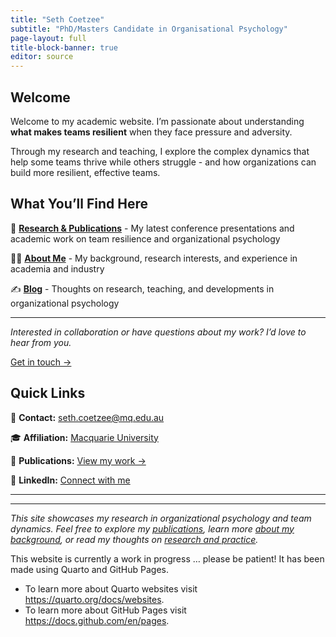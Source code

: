 ```yaml
---
title: "Seth Coetzee"
subtitle: "PhD/Masters Candidate in Organisational Psychology"
page-layout: full
title-block-banner: true
editor: source
---
```


::: {.grid}

::: {.g-col-8}

## Welcome

Welcome to my academic website. I'm passionate about understanding **what makes teams resilient** when they face pressure and adversity. 

Through my research and teaching, I explore the complex dynamics that help some teams thrive while others struggle - and how organizations can build more resilient, effective teams.

## What You'll Find Here

🔬 **[Research & Publications](publications.qmd)** - My latest conference presentations and academic work on team resilience and organizational psychology

👨‍🎓 **[About Me](about.qmd)** - My background, research interests, and experience in academia and industry

✍️ **[Blog](blog.qmd)** - Thoughts on research, teaching, and developments in organizational psychology

---

*Interested in collaboration or have questions about my work? I'd love to hear from you.*

[Get in touch →](mailto:seth.coetzee@mq.edu.au){.btn .btn-primary}

:::

::: {.g-col-4}

## Quick Links

📧 **Contact:** [seth.coetzee@mq.edu.au](mailto:seth.coetzee@mq.edu.au)

🎓 **Affiliation:** [Macquarie University](https://www.mq.edu.au/)

📄 **Publications:** [View my work →](publications.qmd)

💼 **LinkedIn:** [Connect with me](https://linkedin.com/in/sethcoetzee)

---

:::

:::

---

*This site showcases my research in organizational psychology and team dynamics. Feel free to explore my [publications](publications.qmd), learn more [about my background](about.qmd), or read my thoughts on [research and practice](blog.qmd).*

This website is currently a work in progress ... please be patient! It has been made using Quarto and GitHub Pages. 
 
 - To learn more about Quarto websites visit <https://quarto.org/docs/websites>.
 - To learn more about GitHub Pages visit <https://docs.github.com/en/pages>.